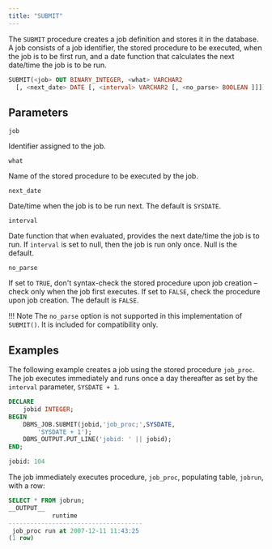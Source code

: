 ```yaml
---
title: "SUBMIT"
---
```


The `SUBMIT` procedure creates a job definition and stores it in the database. A job consists of a job identifier, the stored procedure to be executed, when the job is to be first run, and a date function that calculates the next date/time the job is to be run.

```sql
SUBMIT(<job> OUT BINARY_INTEGER, <what> VARCHAR2
  [, <next_date> DATE [, <interval> VARCHAR2 [, <no_parse> BOOLEAN ]]])
```

## Parameters

`job`

 Identifier assigned to the job.

`what`

 Name of the stored procedure to be executed by the job.

`next_date`

 Date/time when the job is to be run next. The default is `SYSDATE`.

`interval`

 Date function that when evaluated, provides the next date/time the job is to run. If `interval` is set to null, then the job is run only once. Null is the default.

`no_parse`

 If set to `TRUE`, don't syntax-check the stored procedure upon job creation – check only when the job first executes. If set to `FALSE`, check the procedure upon job creation. The default is `FALSE`.

!!! Note 
    The `no_parse` option is not supported in this implementation of `SUBMIT()`. It is included for compatibility only.

## Examples

The following example creates a job using the stored procedure `job_proc`. The job executes immediately and runs once a day thereafter as set by the `interval` parameter, `SYSDATE + 1`.

```sql
DECLARE
    jobid INTEGER;
BEGIN
    DBMS_JOB.SUBMIT(jobid,'job_proc;',SYSDATE,
        'SYSDATE + 1');
    DBMS_OUTPUT.PUT_LINE('jobid: ' || jobid);
END;

jobid: 104
```

The job immediately executes procedure, `job_proc`, populating table, `jobrun`, with a row:

```sql
SELECT * FROM jobrun;
__OUTPUT__
            runtime
-------------------------------------
 job_proc run at 2007-12-11 11:43:25
(1 row)
```
